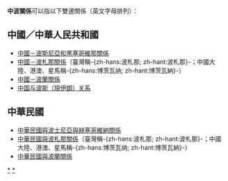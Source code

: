 {{noteTA|G1=國家}}
'''中波關係'''可以指以下雙邊關係（英文字母排列）：

==中國／中華人民共和國==
* [[中國－波斯尼亞和黑塞哥維那關係|中國－波斯尼亞和黑塞哥維那關係]]
* [[中國－波札那關係|中國－波札那關係]]（臺灣稱-{zh-hans:波札那; zh-hant:波札那}-；中國大陸、港澳、星馬稱-{zh-hans:博茨瓦纳; zh-hant:博茨瓦納}-）
* [[中國－波蘭關係|中國－波蘭關係]]
* [[中國－伊朗關係|中国与波斯（現伊朗）关系]]

==中華民國==
{{主條目消歧義|「'''臺波關係'''」重新導向至此。}}
*[[中華民國與波士尼亞與赫塞哥維納關係|中華民國與波士尼亞與赫塞哥維納關係]]
*[[中華民國與波札那關係|中華民國與波札那關係]]（臺灣稱-{zh-hans:波札那; zh-hant:波札那}-；中國大陸、港澳、星馬稱-{zh-hans:博茨瓦纳; zh-hant:博茨瓦納}-）
*[[中華民國與波蘭關係|中華民國與波蘭關係]]

{{disambig|Cat=四字消歧义}}
[[Category:中華人民共和國雙邊關係消歧義|*]]
[[Category:中華民國雙邊關係消歧義|*]]